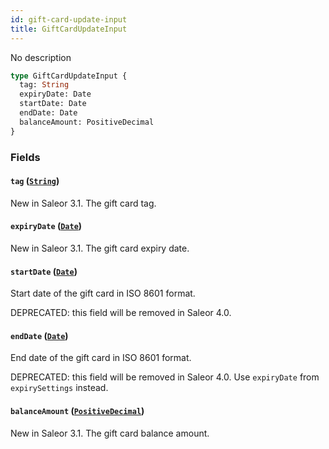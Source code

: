 ```yaml
---
id: gift-card-update-input
title: GiftCardUpdateInput
---
```


No description

```graphql
type GiftCardUpdateInput {
  tag: String
  expiryDate: Date
  startDate: Date
  endDate: Date
  balanceAmount: PositiveDecimal
}
```

### Fields

#### `tag` ([`String`](/developer/api-reference/scalars/string))

New in Saleor 3.1. The gift card tag.

#### `expiryDate` ([`Date`](/developer/api-reference/scalars/date))

New in Saleor 3.1. The gift card expiry date.

#### `startDate` ([`Date`](/developer/api-reference/scalars/date))

Start date of the gift card in ISO 8601 format.

DEPRECATED: this field will be removed in Saleor 4.0.

#### `endDate` ([`Date`](/developer/api-reference/scalars/date))

End date of the gift card in ISO 8601 format.

DEPRECATED: this field will be removed in Saleor 4.0. Use `expiryDate` from `expirySettings` instead.

#### `balanceAmount` ([`PositiveDecimal`](/developer/api-reference/scalars/positive-decimal))

New in Saleor 3.1. The gift card balance amount.
